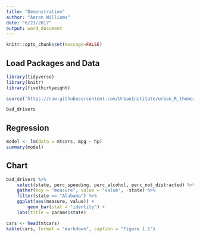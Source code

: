```yaml
---
title: "Demonstration"
author: "Aaron Williams"
date: "6/21/2017"
output: word_document
---
```


```r
knitr::opts_chunk$set(message=FALSE)
```

## Load Packages and Data
```r
library(tidyverse)
library(knitr)
library(fivethirtyeight)

source('https://raw.githubusercontent.com/UrbanInstitute/urban_R_theme/master/urban_theme_mac.R')

bad_drivers
```

## Regression
```r
model <- lm(data = mtcars, mpg ~ hp)
summary(model)
```

## Chart
```r
bad_drivers %>%
	select(state, perc_speeding, perc_alcohol, perc_not_distracted) %>%
	gather(key = "measure", value = "value", -state) %>%
	filter(state == "Alabama") %>%
	ggplot(aes(measure, value)) +
		geom_bar(stat = "identity") +
	labs(title = params$state)
```

```r
cars <- head(mtcars)
kable(cars, format = "markdown", caption = "Figure 1.1")
```
